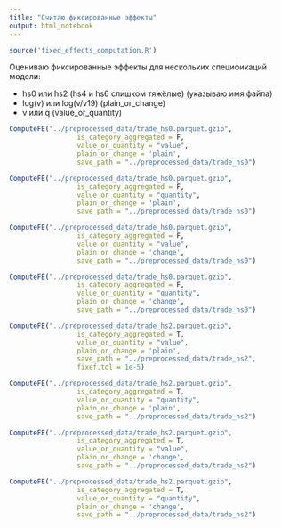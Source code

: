 ```yaml
---
title: "Считаю фиксированные эффекты"
output: html_notebook
---
```


```r
source('fixed_effects_computation.R')
```

Оцениваю фиксированные эффекты для нескольких спецификаций модели:

* hs0 или hs2 (hs4 и hs6 слишком тяжёлые) (указываю имя файла)
* log(v) или log(v/v19) (plain_or_change)
* v или q (value_or_quantity)

```r
ComputeFE("../preprocessed_data/trade_hs0.parquet.gzip", 
                 is_category_aggregated = F, 
                 value_or_quantity = "value",
                 plain_or_change = 'plain',
                 save_path = "../preprocessed_data/trade_hs0")
```
```r
ComputeFE("../preprocessed_data/trade_hs0.parquet.gzip", 
                 is_category_aggregated = F, 
                 value_or_quantity = "quantity",
                 plain_or_change = 'plain',
                 save_path = "../preprocessed_data/trade_hs0")
```
```r
ComputeFE("../preprocessed_data/trade_hs0.parquet.gzip", 
                 is_category_aggregated = F, 
                 value_or_quantity = "value",
                 plain_or_change = 'change',
                 save_path = "../preprocessed_data/trade_hs0")
```
```r
ComputeFE("../preprocessed_data/trade_hs0.parquet.gzip", 
                 is_category_aggregated = F, 
                 value_or_quantity = "quantity",
                 plain_or_change = 'change',
                 save_path = "../preprocessed_data/trade_hs0")
```
```r
ComputeFE("../preprocessed_data/trade_hs2.parquet.gzip", 
                 is_category_aggregated = T, 
                 value_or_quantity = "value",
                 plain_or_change = 'plain',
                 save_path = "../preprocessed_data/trade_hs2",
                 fixef.tol = 1e-5)
```
```r
ComputeFE("../preprocessed_data/trade_hs2.parquet.gzip", 
                 is_category_aggregated = T, 
                 value_or_quantity = "quantity",
                 plain_or_change = 'plain',
                 save_path = "../preprocessed_data/trade_hs2")
```
```r
ComputeFE("../preprocessed_data/trade_hs2.parquet.gzip", 
                 is_category_aggregated = T, 
                 value_or_quantity = "value",
                 plain_or_change = 'change',
                 save_path = "../preprocessed_data/trade_hs2")
```
```r
ComputeFE("../preprocessed_data/trade_hs2.parquet.gzip", 
                 is_category_aggregated = T, 
                 value_or_quantity = "quantity",
                 plain_or_change = 'change',
                 save_path = "../preprocessed_data/trade_hs2")
```